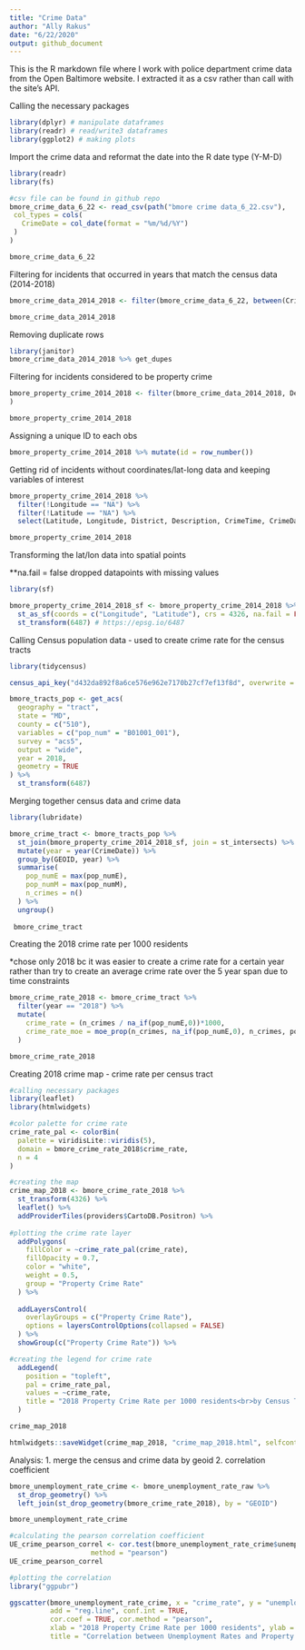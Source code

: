 ```yaml
---
title: "Crime Data"
author: "Ally Rakus"
date: "6/22/2020"
output: github_document
---
```

This is the R markdown file where I work with police department crime data from the Open Baltimore website. I extracted it as a csv rather than call with the site's API. 

Calling the necessary packages 
```r
library(dplyr) # manipulate dataframes
library(readr) # read/write3 dataframes
library(ggplot2) # making plots
```

Import the crime data and reformat the date into the R date type (Y-M-D)
```r
library(readr)
library(fs)

#csv file can be found in github repo
bmore_crime_data_6_22 <- read_csv(path("bmore crime data_6_22.csv"),
 col_types = cols(
   CrimeDate = col_date(format = "%m/%d/%Y")
 )
)

bmore_crime_data_6_22

```

Filtering for incidents that occurred in years that match the census data (2014-2018)
```r
bmore_crime_data_2014_2018 <- filter(bmore_crime_data_6_22, between(CrimeDate, as.Date("2014-01-01"),as.Date("2018-12-31")))

bmore_crime_data_2014_2018
```

Removing duplicate rows 
```r
library(janitor)
bmore_crime_data_2014_2018 %>% get_dupes

```

Filtering for incidents considered to be property crime 
```r
bmore_property_crime_2014_2018 <- filter(bmore_crime_data_2014_2018, Description %in% c("BURGLARY", "LARCENY", "LARCENY FROM AUTO", "AUTO THEFT", "ARSON", "ROBBERY - STREET", "ROBBERY - CARJACKING", "ROBBERY - COMMERCIAL", "ROBBERY - RESIDENCE")
)

bmore_property_crime_2014_2018
```

Assigning a unique ID to each obs
```r
bmore_property_crime_2014_2018 %>% mutate(id = row_number())
```

Getting rid of incidents without coordinates/lat-long data and keeping variables of interest
```r

bmore_property_crime_2014_2018 %>% 
  filter(!Longitude == "NA") %>% 
  filter(!Latitude == "NA") %>% 
  select(Latitude, Longitude, District, Description, CrimeTime, CrimeDate) 

bmore_property_crime_2014_2018

```

Transforming the lat/lon data into spatial points 

**na.fail = false dropped datapoints with missing values
```r
library(sf)

bmore_property_crime_2014_2018_sf <- bmore_property_crime_2014_2018 %>% 
  st_as_sf(coords = c("Longitude", "Latitude"), crs = 4326, na.fail = FALSE) %>% 
  st_transform(6487) # https://epsg.io/6487
```

Calling Census population data - used to create crime rate for the census tracts
```r
library(tidycensus)

census_api_key("d432da892f8a6ce576e962e7170b27cf7ef13f8d", overwrite = TRUE, install = TRUE) 

bmore_tracts_pop <- get_acs(
  geography = "tract", 
  state = "MD",
  county = c("510"),
  variables = c("pop_num" = "B01001_001"),
  survey = "acs5",
  output = "wide",
  year = 2018,
  geometry = TRUE
) %>% 
  st_transform(6487)
```

Merging together census data and crime data
```r
library(lubridate)

bmore_crime_tract <- bmore_tracts_pop %>% 
  st_join(bmore_property_crime_2014_2018_sf, join = st_intersects) %>%
  mutate(year = year(CrimeDate)) %>%
  group_by(GEOID, year) %>%
  summarise(
    pop_numE = max(pop_numE),
    pop_numM = max(pop_numM),
    n_crimes = n()
  ) %>% 
  ungroup()
  
 bmore_crime_tract 
```

Creating the 2018 crime rate per 1000 residents

*chose only 2018 bc it was easier to create a crime rate for a certain year rather than try to create an average crime rate over the 5 year span due to time constraints 
```r
bmore_crime_rate_2018 <- bmore_crime_tract %>% 
  filter(year == "2018") %>% 
  mutate(
    crime_rate = (n_crimes / na_if(pop_numE,0))*1000,
    crime_rate_moe = moe_prop(n_crimes, na_if(pop_numE,0), n_crimes, pop_numM)
  )

bmore_crime_rate_2018
```

Creating 2018 crime map - crime rate per census tract
```r
#calling necessary packages
library(leaflet)
library(htmlwidgets)

#color palette for crime rate
crime_rate_pal <- colorBin(
  palette = viridisLite::viridis(5), 
  domain = bmore_crime_rate_2018$crime_rate, 
  n = 4
)

#creating the map
crime_map_2018 <- bmore_crime_rate_2018 %>% 
  st_transform(4326) %>% 
  leaflet() %>% 
  addProviderTiles(providers$CartoDB.Positron) %>%
  
#plotting the crime rate layer 
  addPolygons(
    fillColor = ~crime_rate_pal(crime_rate),
    fillOpacity = 0.7,
    color = "white",
    weight = 0.5,
    group = "Property Crime Rate"
  ) %>% 
  
  addLayersControl(
    overlayGroups = c("Property Crime Rate"),
    options = layersControlOptions(collapsed = FALSE)
  ) %>% 
  showGroup(c("Property Crime Rate")) %>% 

#creating the legend for crime rate
  addLegend(
    position = "topleft", 
    pal = crime_rate_pal, 
    values = ~crime_rate, 
    title = "2018 Property Crime Rate per 1000 residents<br>by Census Tract"
  )

crime_map_2018

htmlwidgets::saveWidget(crime_map_2018, "crime_map_2018.html", selfcontained = TRUE)
```

Analysis: 
1. merge the census and crime data by geoid
2. correlation coefficient 
```r
bmore_unemployment_rate_crime <- bmore_unemployment_rate_raw %>%
  st_drop_geometry() %>%
  left_join(st_drop_geometry(bmore_crime_rate_2018), by = "GEOID")

bmore_unemployment_rate_crime

#calculating the pearson correlation coefficient
UE_crime_pearson_correl <- cor.test(bmore_unemployment_rate_crime$unemploy_rate_est, bmore_unemployment_rate_crime$crime_rate, 
                    method = "pearson")
UE_crime_pearson_correl

#plotting the correlation
library("ggpubr")

ggscatter(bmore_unemployment_rate_crime, x = "crime_rate", y = "unemploy_rate_est", 
          add = "reg.line", conf.int = TRUE, 
          cor.coef = TRUE, cor.method = "pearson",
          xlab = "2018 Property Crime Rate per 1000 residents", ylab = "Unemployment Rate (%)",
          title = "Correlation between Unemployment Rates and Property Crime Rates \n in Baltimore Census Tracts Is Not Significant")


```







